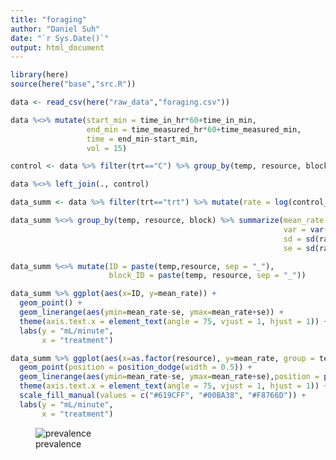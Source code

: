 ```yaml
---
title: "foraging"
author: "Daniel Suh"
date: "`r Sys.Date()`"
output: html_document
---
```


```r
library(here)
source(here("base","src.R"))
```

```r
data <- read_csv(here("raw_data","foraging.csv"))
```


```r
data %<>% mutate(start_min = time_in_hr*60+time_in_min,
                 end_min = time_measured_hr*60+time_measured_min,
                 time = end_min-start_min,
                 vol = 15)

control <- data %>% filter(trt=="C") %>% group_by(temp, resource, block) %>% summarize(control_read = mean(read))

data %<>% left_join(., control)
```

```r
data_summ <- data %>% filter(trt=="trt") %>% mutate(rate = log(control_read/read)*(vol/time))

data_summ %<>% group_by(temp, resource, block) %>% summarize(mean_rate = mean(rate),
                                                             var = var(rate),
                                                             sd = sd(rate),
                                                             se = sd(rate)/sqrt(n()))

data_summ %<>% mutate(ID = paste(temp,resource, sep = "_"),
                      block_ID = paste(temp, resource, sep = "_"))
```

```r
data_summ %>% ggplot(aes(x=ID, y=mean_rate)) + 
  geom_point() + 
  geom_linerange(aes(ymin=mean_rate-se, ymax=mean_rate+se)) + 
  theme(axis.text.x = element_text(angle = 75, vjust = 1, hjust = 1)) + 
  labs(y = "mL/minute",
       x = "treatment")
```

```r
data_summ %>% ggplot(aes(x=as.factor(resource), y=mean_rate, group = temp, color = as.factor(temp))) + 
  geom_point(position = position_dodge(width = 0.5)) + 
  geom_linerange(aes(ymin=mean_rate-se, ymax=mean_rate+se),position = position_dodge(width = 0.5)) + 
  theme(axis.text.x = element_text(angle = 75, vjust = 1, hjust = 1)) + 
  scale_fill_manual(values = c("#619CFF", "#00BA38", "#F8766D")) + 
  labs(y = "mL/minute",
       x = "treatment")
```

![prevalence](figures/prob_inf.png)

